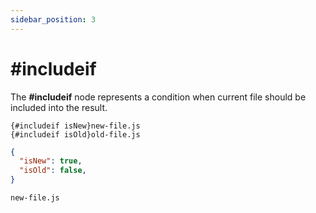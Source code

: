 ```yaml
---
sidebar_position: 3
---
```



# #includeif

The **#includeif** node represents a condition when current file should be included into the result.

<Tabs>
<TabItem value="input" label="Input">

```
{#includeif isNew}new-file.js
{#includeif isOld}old-file.js
```

</TabItem>
<TabItem value="payload" label="Payload">

```json
{
  "isNew": true,
  "isOld": false,
}
```

</TabItem>
<TabItem value="output" label="Output">

```
new-file.js
```

</TabItem>
</Tabs>


